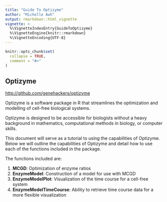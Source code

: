 ```yaml
---
title: "Guide To Optizyme"
author: "Michelle Awh"
output: rmarkdown::html_vignette
vignette: >
  %\VignetteIndexEntry{GuideToOptizyme}
  %\VignetteEngine{knitr::rmarkdown}
  %\VignetteEncoding{UTF-8}
---
```


```r
knitr::opts_chunk$set(
  collapse = TRUE,
  comment = "#>"
)
```


## Optizyme

 <http://github.com/genehackers/optizyme>

Optizyme is a software package in R that streamlines the optimization and modelling of cell-free biological systems.

Optizyme is designed to be accessible for biologists without a heavy background in mathematics, computational methods in biology, or computer skills.

This document will serve as a tutorial to using the capabilities of Optizyme. Below we will outline the capabilities of Optizyme and detail how to use each of the functions included in the package. 

The functions included are:

1. **MCGD**: Optimization of enzyme ratios
2. **EnzymeModel**: Construction of a model for use with MCGD
3. **EnzymeModelPlot**: Visualization of the time course for a cell-free system
4. **EnzymeModelTimeCourse**: Ability to retrieve time course data for a more flexible visualization

```r

```
